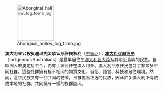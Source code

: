 [[File:Aboriginal hollow log tomb.jpg|120px|left]]

'''澳大利亚公投拟通过宪法承认原住民权利'''（[http://www.chinanews.com/gj/2010/11-08/2642250.shtml 中新网]）：'''[[澳大利亚原住民]]'''（Indigenous Australians）是最早居住在[[澳大利亚大陸]]及其附近島嶼的民族。自歐洲人來澳定居至今，仍有土著居住在澳大利亚。澳大利亚原住民包含了非常多不同社群。這些社群擁有極不相同的物質文化、習俗、語言、科技和居住環境。然而，這些民族又有一些共同的特徵，且被視為相近的民族，因此許多澳大利亚傳統或本地的社群，共同擁有一樣的族群認同。